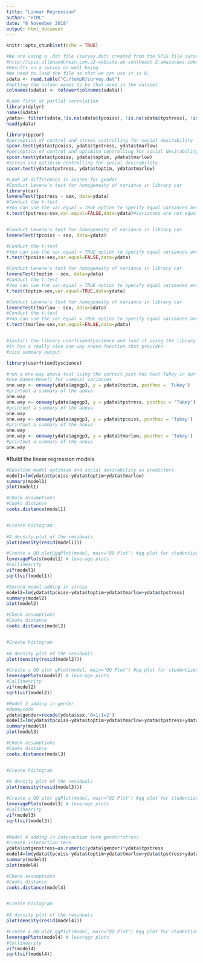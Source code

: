 ---
title: "Linear Regression"
author: "HTML"
date: "6 November 2018"
output: html_document
---

```{r setup, include=FALSE}
knitr::opts_chunk$set(echo = TRUE)
```



```{r}
#We are using a .dat file (survey.dat) created from the SPSS file survey.sav  taken from SPSS Survival Manual 6th Edition Julie Pallant
#http://spss.allenandunwin.com.s3-website-ap-southeast-2.amazonaws.com/data-files.html#.Wb0vvnWP-po
#Results on a survey on well being
#We need to load the file so that we can use it in R.
sdata <- read.table("C:/tempR/survey.dat")
#Setting the column names to be that used in the dataset
colnames(sdata) <- tolower(colnames(sdata))

#Look first at partial correlation
library(dplyr)
names(sdata)
ydata<- filter(sdata,!is.na(sdata$tpcoiss), !is.na(sdata$tpstress), !is.na(sdata$toptim),!is.na(sdata$tmarlow))
head(ydata)

library(ppcor)
#perception of control and stress controlling for social desirability
spcor.test(ydata$tpcoiss, ydata$tpstress, ydata$tmarlow)
#perception of control and optimism controlling for social desirability
spcor.test(ydata$tpcoiss, ydata$toptim, ydata$tmarlow)
#stress and optimism controlling for social desirability
spcor.test(ydata$tpstress, ydata$toptim, ydata$tmarlow)

#Look at differences in scores for gender
#Conduct Levene's test for homogeneity of variance in library car
library(car)
leveneTest(tpstress ~ sex, data=ydata)
#Conduct the t-test
#You can use the var.equal = TRUE option to specify equal variances and a pooled variance estimate
t.test(tpstress~sex,var.equal=FALSE,data=ydata)#Variances are not equal


#Conduct Levene's test for homogeneity of variance in library car
leveneTest(tpcoiss ~ sex, data=ydata)

#Conduct the t-test
#You can use the var.equal = TRUE option to specify equal variances and a pooled variance estimate
t.test(tpcoiss~sex,var.equal=FALSE,data=ydata)

#Conduct Levene's test for homogeneity of variance in library car
leveneTest(toptim ~ sex, data=ydata)
#Conduct the t-test
#You can use the var.equal = TRUE option to specify equal variances and a pooled variance estimate
t.test(toptim~sex,var.equal=TRUE,data=ydata)

#Conduct Levene's test for homogeneity of variance in library car
leveneTest(tmarlow ~ sex, data=sdata)
#Conduct the t-test
#You can use the var.equal = TRUE option to specify equal variances and a pooled variance estimate
t.test(tmarlow~sex,var.equal=FALSE,data=ydata)


#install the library userfriendlyscience and load it using the library command
#it has a really nice one-way anova function that provides
#nice summary output

library(userfriendlyscience) 

#run a one-way anova test using the correct post-hoc test Tukey in our case
#Use Games-Howell for unequal variances
one.way <- oneway(ydata$agegp3, y = ydata$toptim, posthoc = 'Tukey') 
#printout a summary of the anova 
one.way 
one.way <- oneway(ydata$agegp3, y = ydata$tpstress, posthoc = 'Tukey') 
#printout a summary of the anova 
one.way
one.way <- oneway(ydata$agegp3, y = ydata$tpcoiss, posthoc = 'Tukey') 
#printout a summary of the anova 
one.way
one.way <- oneway(ydata$agegp3, y = ydata$tmarlow, posthoc = 'Tukey') 
#printout a summary of the anova 
one.way
```

#Build the linear regression models
```{r}
#Baseline model optimism and social desirability as predictors
model1=lm(ydata$tpcoiss~ydata$toptim+ydata$tmarlow)
summary(model1)
plot(model1)

#Check assumptions
#Cooks distance
cooks.distance(model1)


#Create histogram
 
#A density plot of the residuals
plot(density(resid(model1))) 

#Create a QQ plotqqPlot(model, main="QQ Plot") #qq plot for studentized resid 
leveragePlots(model1) # leverage plots
#Collinearity
vif(model1)
sqrt(vif(model1)) 

#Second model adding in stress
model2=lm(ydata$tpcoiss~ydata$toptim+ydata$tmarlow+ydata$tpstress)
summary(model2)
plot(model2)

#Check assumptions
#Cooks distance
cooks.distance(model2)


#Create histogram
 
#A density plot of the residuals
plot(density(resid(model2))) 

#Create a QQ plot qPlot(model, main="QQ Plot") #qq plot for studentized resid 
leveragePlots(model2) # leverage plots
#Collinearity
vif(model2)
sqrt(vif(model2)) 

#Model 3 adding in gender 
#dummycode
ydata$gender=recode(ydata$sex,'0=1;1=2')
model3=lm(ydata$tpcoiss~ydata$toptim+ydata$tmarlow+ydata$tpstress+ydata$gender)
summary(model3)
plot(model3)

#Check assumptions
#Cooks distance
cooks.distance(model3)


#Create histogram
 
#A density plot of the residuals
plot(density(resid(model3))) 

#Create a QQ plot qqPlot(model, main="QQ Plot") #qq plot for studentized resid 
leveragePlots(model3) # leverage plots
#Collinearity
vif(model3)
sqrt(vif(model3)) 


#Model 4 adding in interaction term gender*stress
#create interaction term
ydata$intgenstress=as.numeric(ydata$gender)*ydata$tpstress
model4=lm(ydata$tpcoiss~ydata$toptim+ydata$tmarlow+ydata$tpstress+ydata$gender+ydata$intgenstress)
summary(model4)
plot(model4)

#Check assumptions
#Cooks distance
cooks.distance(model4)


#Create histogram
 
#A density plot of the residuals
plot(density(resid(model4))) 

#Create a QQ plot qqPlot(model, main="QQ Plot") #qq plot for studentized resid 
leveragePlots(model4) # leverage plots
#Collinearity
vif(model4)
sqrt(vif(model4)) 

```


